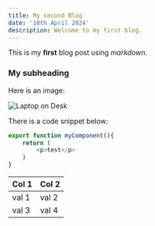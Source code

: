 ```yaml
---
title: My second Blog
date: '18th April 2024'
description: Welcome to my first blog.
---
```


This is my **first** blog post using *markdown*.

### My subheading
Here is an image:



![Laptop on Desk](/next.svg)

There is a code snippet below:
```js
export function myComponent(){
    return (
        <p>test</p>
    )
}
```

| Col 1 | Col 2 |
| ----- | ----- |
| val 1 | val 2 |
| val 3 | val 4 |

